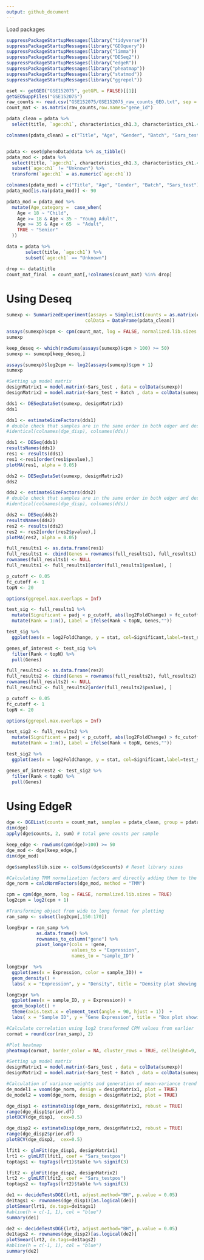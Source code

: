 ```yaml
---
output: github_document
---
```


Load packages
```r
suppressPackageStartupMessages(library("tidyverse"))
suppressPackageStartupMessages(library("GEOquery"))
suppressPackageStartupMessages(library("limma"))
suppressPackageStartupMessages(library("DESeq2"))
suppressPackageStartupMessages(library("edgeR"))
suppressPackageStartupMessages(library("pheatmap"))
suppressPackageStartupMessages(library("statmod"))
suppressPackageStartupMessages(library("ggrepel"))
```


```r
eset <- getGEO("GSE152075", getGPL = FALSE)[[1]]
getGEOSuppFiles("GSE152075")
raw_counts <- read.csv("GSE152075/GSE152075_raw_counts_GEO.txt", sep = "")
count_mat <- as.matrix(raw_counts,row.names="gene_id")
```

```r
pdata_clean = pdata %>%
  select(title, `age:ch1`, characteristics_ch1.3, characteristics_ch1.4, `sars-cov-2 positivity:ch1`)

colnames(pdata_clean) = c("Title", "Age", "Gender", "Batch", "Sars_test")


pdata <- eset@phenoData@data %>% as_tibble()
pdata_mod <- pdata %>%
  select(title, `age:ch1`, characteristics_ch1.3, characteristics_ch1.4, `sars-cov-2 positivity:ch1`) %>%
  subset(`age:ch1` != "Unknown") %>%
  transform(`age:ch1` = as.numeric(`age:ch1`))

colnames(pdata_mod) = c("Title", "Age", "Gender", "Batch", "Sars_test")
pdata_mod[is.na(pdata_mod)] <- 90

pdata_mod = pdata_mod %>%
  mutate(Age_category =  case_when(
    Age < 18 ~ "Child",
    Age >= 18 & Age < 35 ~ "Young Adult",
    Age >= 35 & Age < 65  ~ "Adult",
    TRUE ~ "Senior"
  ))

data = pdata %>%
       select(title, `age:ch1`) %>% 
       subset(`age:ch1` == "Unknown")

drop <- data$title
count_mat_final  = count_mat[,!colnames(count_mat) %in% drop]
```

# Using Deseq
```r
sumexp <- SummarizedExperiment(assays = SimpleList(counts = as.matrix(count_mat)), 
                             colData = DataFrame(pdata_clean))

assays(sumexp)$cpm <- cpm(count_mat, log = FALSE, normalized.lib.sizes = FALSE)
sumexp
```

```r
keep_deseq <- which(rowSums(assays(sumexp)$cpm > 100) >= 50)
sumexp <- sumexp[keep_deseq,]

assays(sumexp)$log2cpm <- log2(assays(sumexp)$cpm + 1)
sumexp

```

```r
#Setting up model matrix
designMatrix1 = model.matrix(~Sars_test , data = colData(sumexp))
designMatrix2 = model.matrix(~Sars_test + Batch , data = colData(sumexp))
```


```r
dds1 <- DESeqDataSet(sumexp, designMatrix1)
dds1

dds1 <- estimateSizeFactors(dds1)
# double check that samples are in the same order in both edger and deseq objects
#identical(colnames(dge_disp), colnames(dds))

dds1 <- DESeq(dds1)
resultsNames(dds1)
res1 <- results(dds1)
res1 <-res1[order(res1$pvalue),]
plotMA(res1, alpha = 0.05)
```

```r
dds2 <- DESeqDataSet(sumexp, designMatrix2)
dds2

dds2 <- estimateSizeFactors(dds2)
# double check that samples are in the same order in both edger and deseq objects
#identical(colnames(dge_disp), colnames(dds))

dds2 <- DESeq(dds2)
resultsNames(dds2)
res2 <- results(dds2)
res2 <- res2[order(res2$pvalue),]
plotMA(res2, alpha = 0.05)
```

```r
full_results1 <- as.data.frame(res1)
full_results1 <- cbind(Genes = rownames(full_results1), full_results1)
rownames(full_results1) <- NULL
full_results1 <- full_results1[order(full_results1$pvalue), ]

p_cutoff <- 0.05
fc_cutoff <- 1
topN <- 20

options(ggrepel.max.overlaps = Inf)

test_sig <- full_results1 %>% 
  mutate(Significant = padj < p_cutoff, abs(log2FoldChange) > fc_cutoff ) %>% 
  mutate(Rank = 1:n(), Label = ifelse(Rank < topN, Genes,""))

test_sig %>% 
  ggplot(aes(x = log2FoldChange, y = stat, col=Significant,label=test_sig$Label)) + geom_point() + geom_text_repel(col="black")

genes_of_interest <- test_sig %>% 
  filter(Rank < topN) %>% 
  pull(Genes)

```


```r
full_results2 <- as.data.frame(res2)
full_results2 <- cbind(Genes = rownames(full_results2), full_results2)
rownames(full_results2) <- NULL
full_results2 <- full_results2[order(full_results2$pvalue), ]

p_cutoff <- 0.05
fc_cutoff <- 1
topN <- 20

options(ggrepel.max.overlaps = Inf)

test_sig2 <- full_results2 %>% 
  mutate(Significant = padj < p_cutoff, abs(log2FoldChange) > fc_cutoff ) %>% 
  mutate(Rank = 1:n(), Label = ifelse(Rank < topN, Genes,""))

test_sig2 %>% 
  ggplot(aes(x = log2FoldChange, y = stat, col=Significant,label=test_sig2$Label)) + geom_point() + geom_text_repel(col="black")

genes_of_interest2 <- test_sig2 %>% 
  filter(Rank < topN) %>% 
  pull(Genes)

```

# Using EdgeR

```r
dge <- DGEList(counts = count_mat, samples = pdata_clean, group = pdata_clean$Sars_test)
dim(dge)
apply(dge$counts, 2, sum) # total gene counts per sample

keep_edge <- rowSums(cpm(dge)>100) >= 50
dge_mod <- dge[keep_edge,]
dim(dge_mod)

dge$samples$lib.size <- colSums(dge$counts) # Reset library sizes
```

```r
#Calculating TMM normalization factors and directly adding them to the DGEList
dge_norm = calcNormFactors(dge_mod, method = "TMM")

cpm = cpm(dge_norm, log = FALSE, normalized.lib.sizes = TRUE)
log2cpm = log2(cpm + 1)

#Transforming object from wide to long format for plotting 
ran_samp <- subset(log2cpm[,150:170])

longExpr = ran_samp %>% 
           as.data.frame() %>% 
           rownames_to_column("gene") %>%
           pivot_longer(cols = !gene,
                        values_to = "Expression",
                        names_to = "sample_ID")

longExpr  %>% 
  ggplot(aes(x = Expression, color = sample_ID)) +
  geom_density() +
  labs( x = "Expression", y = "Density", title = "Density plot showing distribution of gene expression across 20 random samples")

longExpr %>% 
  ggplot(aes(x = sample_ID, y = Expression)) +
  geom_boxplot() +
  theme(axis.text.x = element_text(angle = 90, hjust = 1))  +
  labs( x = "Sample ID", y = "Gene Expression", title = "Box plot showing distribution of gene expression across 20 random samples")
```

```r
#Calculate correlation using log2 transformed CPM values from earlier
cormat = round(cor(ran_samp), 2)

#Plot heatmap
pheatmap(cormat, border_color = NA, cluster_rows = TRUE, cellheight=9, cellwidth = 9)
```

```r
#Setting up model matrix
designMatrix1 = model.matrix(~Sars_test , data = colData(sumexp))
designMatrix2 = model.matrix(~Sars_test + Batch , data = colData(sumexp))
```

```r
#Calculation of variance weights and generation of mean-variance trend plot
de_model1 = voom(dge_norm, design = designMatrix1, plot = TRUE)
de_model2 = voom(dge_norm, design = designMatrix2, plot = TRUE)
```

```r
dge_disp1 <- estimateDisp(dge_norm, designMatrix1, robust = TRUE)
range(dge_disp1$prior.df)
plotBCV(dge_disp1,  cex=0.5)

dge_disp2 <- estimateDisp(dge_norm, designMatrix2, robust = TRUE)
range(dge_disp2$prior.df)
plotBCV(dge_disp2,  cex=0.5)
```


```r
lfit1 <- glmFit(dge_disp1, designMatrix1)
lrt1 <- glmLRT(lfit1, coef = "Sars_testpos")
toptags1 <- topTags(lrt1)$table %>% signif(3)

lfit2 <- glmFit(dge_disp2, designMatrix2)
lrt2 <- glmLRT(lfit2, coef = "Sars_testpos")
toptags2 <- topTags(lrt2)$table %>% signif(3)

```

```r
de1 <- decideTestsDGE(lrt1, adjust.method="BH", p.value = 0.05)
de1tags1 <- rownames(dge_disp1)[as.logical(de1)]
plotSmear(lrt1, de.tags=de1tags1)
#abline(h = c(-1, 1), col = "blue")
summary(de1)

de2 <- decideTestsDGE(lrt2, adjust.method="BH", p.value = 0.05)
de1tags2 <- rownames(dge_disp2)[as.logical(de2)]
plotSmear(lrt2, de.tags=de1tags2)
#abline(h = c(-1, 1), col = "blue")
summary(de2)
```

